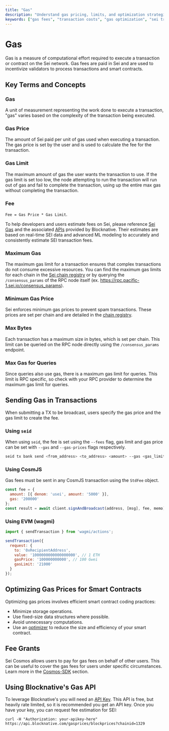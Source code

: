 ```yaml
---
title: "Gas"
description: "Understand gas pricing, limits, and optimization strategies for Sei transactions, with guides for sending transactions using seid, CosmJS, and EVM interfaces."
keywords: ["gas fees", "transaction costs", "gas optimization", "sei transactions", "gas limits", "blocknative"]
---
```

# Gas

Gas is a measure of computational effort required to execute a transaction or
contract on the Sei network. Gas fees are paid in Sei and are used to
incentivize validators to process transactions and smart contracts.

## Key Terms and Concepts

### Gas

A unit of measurement representing the work done to execute a transaction, "gas"
varies based on the complexity of the transaction being executed.

### Gas Price

The amount of Sei paid per unit of gas used when executing a transaction. The
gas price is set by the user and is used to calculate the fee for the
transaction.

### Gas Limit

The maximum amount of gas the user wants the transaction to use. If the gas
limit is set too low, the node attempting to run the transaction will run out of
gas and fail to complete the transaction, using up the entire max gas without
completing the transaction.

### Fee

`Fee = Gas Price * Gas Limit`.

To help developers and users estimate fees on Sei, please reference
[Sei Gas](https://seigas.com) and the associated
[APIs](https://docs.blocknative.com/gas-prediction/gas-platform) provided by
Blocknative. Their estimates are based on real-time SEI data and advanced ML
modeling to accurately and consistently estimate SEI transaction fees.

### Maximum Gas

The maximum gas limit for a transaction ensures that complex transactions do not
consume excessive resources. You can find the maximum gas limits for each chain
in the
[Sei chain registry](https://github.com/sei-protocol/chain-registry/blob/main/gas.json)
or by querying the `/consensus_params` of the RPC node itself (ex.
https://rpc.pacific-1.sei.io/consensus_params).

### Minimum Gas Price

Sei enforces minimum gas prices to prevent spam transactions. These prices are
set per chain and are detailed in the
[chain registry](https://github.com/sei-protocol/chain-registry/blob/main/gas.json).

### Max Bytes

Each transaction has a maximum size in bytes, which is set per chain. This limit
can be queried on the RPC node directly using the `/consensus_params` endpoint.

### Max Gas for Queries

Since queries also use gas, there is a maximum gas limit for queries. This limit
is RPC specific, so check with your RPC provider to determine the maximum gas
limit for queries.

## Sending Gas in Transactions

When submitting a TX to be broadcast, users specify the gas price and the gas
limit to create the fee.

### Using `seid`

When using `seid`, the fee is set using the `--fees` flag, gas limit and gas
price can be set with `--gas` and `--gas-prices` flags respectively.

```sh copy
seid tx bank send <from_address> <to_address> <amount> --gas <gas_limit> --gas-prices <gas_price> --fees <fee>
```

### Using CosmJS

Gas fees must be sent in any CosmJS transaction using the `StdFee` object.

```js copy
const fee = {
  amount: [{ denom: 'usei', amount: '5000' }],
  gas: '200000'
};
const result = await client.signAndBroadcast(address, [msg], fee, memo);
```

### Using EVM (wagmi)

```js copy
import { sendTransaction } from 'wagmi/actions';

sendTransaction({
  request: {
    to: '0xRecipientAddress',
    value: '1000000000000000000', // 1 ETH
    gasPrice: '100000000000', // 100 Gwei
    gasLimit: '21000'
  }
});
```

## Optimizing Gas Prices for Smart Contracts

Optimizing gas prices involves efficient smart contract coding practices:

- Minimize storage operations.
- Use fixed-size data structures where possible.
- Avoid unnecessary computations.
- Use an [optimizer](https://github.com/CosmWasm/optimizer) to reduce the size
  and efficiency of your smart contract.

## Fee Grants

Sei Cosmos allows users to pay for gas fees on behalf of other users. This can be useful to cover the gas fees for users under specific circumstances. Learn more in the [Cosmos-SDK](/cosmos-sdk/fee-grants) section.

## Using Blocknative's Gas API

To leverage Blocknative's you will need an [API Key](https://docs.blocknative.com/gas-prediction/gas-platform#authentication). This API is free, but heavily rate limited, so it is recommended you get an API key. Once you have your key, you can request fee estimation for SEI:

```
curl -H "Authorization: your-apikey-here" https://api.blocknative.com/gasprices/blockprices?chainid=1329
```
